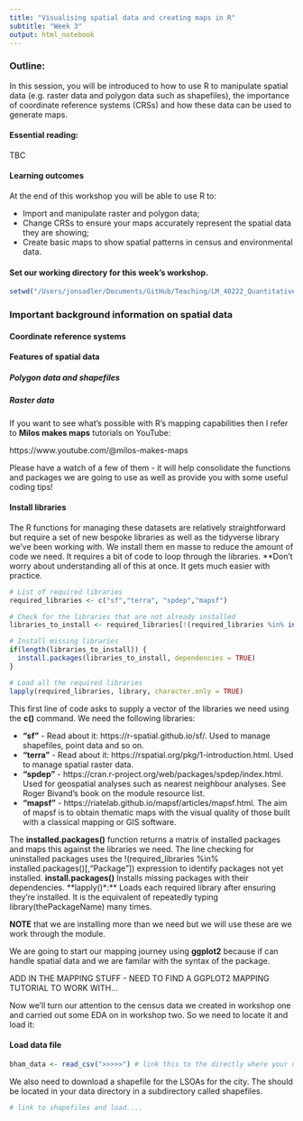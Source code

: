 ```yaml
---
title: "Visualising spatial data and creating maps in R"
subtitle: "Week 3"
output: html_notebook
---
```

### Outline:
In this session, you will be introduced to how to use R to manipulate spatial data (e.g. raster data and polygon data such as shapefiles), the importance of coordinate reference systems (CRSs) and how these data can be used to generate maps.

#### Essential reading:

TBC

#### Learning outcomes
At the end of this workshop you will be able to use R to:

- Import and manipulate raster and polygon data;
- Change CRSs to ensure your maps accurately represent the spatial data they are showing;
- Create basic maps to show spatial patterns in census and environmental data.

#### Set our working directory for this week's workshop.
```r
setwd("/Users/jonsadler/Documents/GitHub/Teaching/LM_40222_Quantitative_Methods/Codefiles") # this is mine so don't copy the path!
```

### Important background information on spatial data

#### Coordinate reference systems

#### Features of spatial data

##### Polygon data and shapefiles

##### Raster data

If you want to see what's possible with R's mapping capabilities then I refer to **Milos makes maps** tutorials on YouTube: 

https://www.youtube.com/@milos-makes-maps

Please have a watch of a few of them - it will help consolidate the functions and packages we are going to use as well as provide you with some useful coding tips!

#### Install libraries
The R functions for managing these datasets are relatively straightforward but require a set of new bespoke libraries as well as the tidyverse library we've been working with. We install them en masse to reduce the amount of code we need. It requires a bit of code to loop through the libraries. **Don't worry about understanding all of this at once. It gets much easier with practice.

```r
# List of required libraries
required_libraries <- c("sf","terra", "spdep","mapsf")

# Check for the libraries that are not already installed
libraries_to_install <- required_libraries[!(required_libraries %in% installed.packages()[,"Package"])]

# Install missing libraries
if(length(libraries_to_install)) {
  install.packages(libraries_to_install, dependencies = TRUE)
}

# Load all the required libraries
lapply(required_libraries, library, character.only = TRUE)
```
This first line of code asks to supply a vector of the libraries we need using the **c()** command. We need the following libraries:

- **"sf"** - Read about it: https://r-spatial.github.io/sf/. Used to manage shapefiles, point data and so on.
- **"terra"** - Read about it: https://rspatial.org/pkg/1-introduction.html. Used to manage spatial raster data.
- **"spdep"** - https://cran.r-project.org/web/packages/spdep/index.html. Used for geospatial analyses such as nearest neighbour analyses. See Roger Bivand's book on the module resource list.
- **"mapsf"** - https://riatelab.github.io/mapsf/articles/mapsf.html. The aim of mapsf is to obtain thematic maps with the visual quality of those built with a classical mapping or GIS software.

The **installed.packages()** function returns a matrix of installed packages and maps this against the libraries we need. The line checking for uninstalled packages uses the !(required_libraries %in% installed.packages()[,"Package"]) expression to identify packages not yet installed. **install.packages()** Installs missing packages with their dependencies.
**lapply()*:** Loads each required library after ensuring they're installed. It is the equivalent of repeatedly typing library(thePackageName) many times.

**NOTE** that we are installing more than we need but we will use these are we work through the module.

We are going to start our mapping journey using **ggplot2** because if can handle spatial data and we are familar with the syntax of the package.


ADD IN THE MAPPING STUFF - NEED TO FIND A GGPLOT2 MAPPING TUTORIAL TO WORK WITH...



Now we'll turn our attention to the census data we created in workshop one and carried out some EDA on in workshop two. So we need to locate it and load it:

#### Load data file
```r
bham_data <- read_csv(">>>>>") # link this to the directly where your data are sat
```

We also need to download a shapefile for the LSOAs for the city. The should be located in your data directory in a subdirectory called shapefiles.
```r
# link to shapefiles and load....
```

